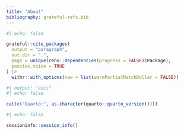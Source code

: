 ```yaml
---
title: "About"
bibliography: grateful-refs.bib
---
```


```r
#| echo: false

grateful::cite_packages(
  output = "paragraph",
  out.dir = ".",
  pkgs = unique(renv::dependencies(progress = FALSE)$Package),
  passive.voice = TRUE
) |>
  withr::with_options(new = list(warnPartialMatchDollar = FALSE))
```

```r
#| output: "asis"
#| echo: false

cat(c("Quarto:", as.character(quarto::quarto_version())))
```

```r
#| echo: false

sessioninfo::session_info()
```
